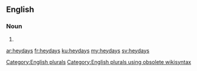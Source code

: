==English==

===Noun===
{{head|en}}

# {{plural of|heyday}}

[[Category:English plurals]][[Category:English plurals using obsolete wikisyntax]]

[[ar:heydays]]
[[fr:heydays]]
[[ku:heydays]]
[[my:heydays]]
[[sv:heydays]]